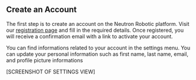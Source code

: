 ## Create an Account

The first step is to create an account on the Neutron Robotic platform. Visit our [registration page](https://neutron-robotics.com/register) and fill in the required details. Once registered, you will receive a confirmation email with a link to activate your account.

You can find informations related to your account in the settings menu. You can update your personal information such as first name, last name, email, and profile picture informations

[SCREENSHOT OF SETTINGS VIEW]